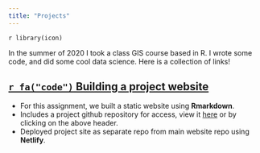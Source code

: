 ---
title: "Projects"
---
`r library(icon)`

In the summer of 2020 I took a class GIS course based in R. I wrote some code, and did some cool data science. Here is a collection of links! 

## [`r fa("code")` Building a project website](https://github.com/program--/geog176a)

  - For this assignment, we built a static website using **Rmarkdown**.
  - Includes a project github repository for access, view it [here](https://github.com/program--/geog176a) or by clicking on the above header.
  - Deployed project site as separate repo from main website repo using **Netlify**.
